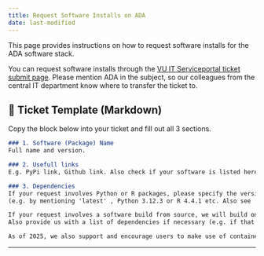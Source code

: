```yaml
---
title: Request Software Installs on ADA
date: last-modified
---
```


This page provides instructions on how to request software installs for the ADA software stack.

You can request software installs through the [VU IT Serviceportal ticket submit page](https://services.vu.nl/esc?id=sc_cat_item&sys_id=3f1dd0320a0a0b99000a53f7604a2ef9). Please mention ADA in the subject, 
so our colleagues from the central IT department know where to transfer the ticket to. 

## 📝 Ticket Template (Markdown)
Copy the block below into your ticket and fill out all 3 sections. 


```markdown
### 1. Software (Package) Name 
Full name and version. 

### 2. Usefull links
E.g. PyPi link, Github link. Also check if your software is listed here: (https://docs.easybuild.io/version-specific/supported-software/). 

### 3. Dependencies
If your request involves Python or R packages, please specify the version you would like the package to be installed . 
(e.g. by mentioning 'latest' , Python 3.12.3 or R 4.4.1 etc. Also see 'module spider Python' to check all available versions on the cluster).

If your request involves a software build from source, we will build on a zen3 architecture by default. If that is not sufficient for your partition/nodes, please let us know if you wish to have it compiled on a specific architecture. 
Also provide us with a list of dependencies if necessary (e.g. if that is not clear from the github repo). 

As of 2025, we also support and encourage users to make use of containers to install software themselves by using apptainer.

```

---
